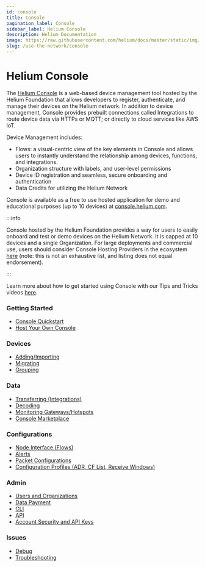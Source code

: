 ```yaml
---
id: console
title: Console
pagination_label: Console
sidebar_label: Helium Console
description: Helium Documentation
image: https://raw.githubusercontent.com/helium/docs/master/static/img/link-image.png
slug: /use-the-network/console
---
```


# Helium Console

The [Helium Console](http://console.helium.com/) is a web-based device management tool hosted by the
Helium Foundation that allows developers to register, authenticate, and manage their devices on the
Helium network. In addition to device management, Console provides prebuilt connections called
Integrations to route device data via HTTPs or MQTT; or directly to cloud services like AWS IoT.

Device Management includes:

- Flows: a visual-centric view of the key elements in Console and allows users to instantly
  understand the relationship among devices, functions, and integrations.
- Organization structure with labels, and user-level permissions
- Device ID registration and seamless, secure onboarding and authentication
- Data Credits for utilizing the Helium Network

Console is available as a free to use hosted application for demo and educational purposes (up to 10
devices) at [console.helium.com](https://console.helium.com).

:::info

Console hosted by the Helium Foundation provides a way for users to easily onboard and test or demo
devices on the Helium Network. It is capped at 10 devices and a single Organization. For large
deployments and commercial use, users should consider Console Hosting Providers in the ecosystem
[here](/use-the-network/console/hosting-providers) (note: this is not an exhaustive list, and
listing does not equal endorsement).

:::

Learn more about how to get started using Console with our Tips and Tricks videos
[here](https://www.youtube.com/playlist?list=PLtKQNefsR5zNjWkXqdRXeBbSmYWRJFCuo).

### Getting Started

- [Console Quickstart](/use-the-network/console/quickstart)
- [Host Your Own Console](/use-the-network/run-a-network-server)

### Devices

- [Adding/Importing](/use-the-network/console/adding-devices)
- [Migrating](/use-the-network/console/migrating-devices)
- [Grouping](/use-the-network/console/labels)

### Data

- [Transferring (Integrations)](/use-the-network/console/integrations)
- [Decoding](/use-the-network/console/functions)
- [Monitoring Gateways/Hotspots](/use-the-network/console/coverage)
- [Console Marketplace](/use-the-network/console-marketplace)

### Configurations

- [Node Interface (Flows)](/use-the-network/console/flows)
- [Alerts](/use-the-network/console/alerts)
- [Packet Configurations](/use-the-network/console/multi-packets)
- [Configuration Profiles (ADR, CF List, Receive Windows)](/use-the-network/console/profiles)

### Admin

- [Users and Organizations](/use-the-network/console/users)
- [Data Payment](/use-the-network/console/data-credits)
- [CLI](/use-the-network/console/cli)
- [API](/use-the-network/console/api)
- [Account Security and API Keys](/use-the-network/console/my-account)

### Issues

- [Debug](/use-the-network/console/debug)
- [Troubleshooting](/use-the-network/console/troubleshooting)
